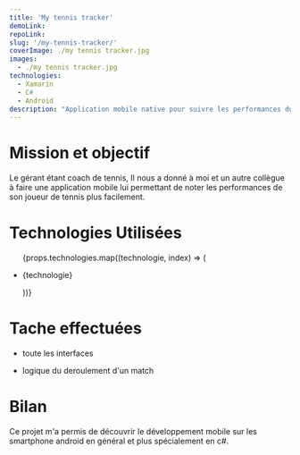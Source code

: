 ```yaml
---
title: 'My tennis tracker'
demoLink:
repoLink:
slug: '/my-tennis-tracker/'
coverImage: ./my tennis tracker.jpg
images:
  - ./my tennis tracker.jpg
technologies:
  - Xamarin
  - C#
  - Android
description: "Application mobile native pour suivre les performances du joueur de tennis pendant un match,statistique(la zone la plus utilisée, le nombre de points perdus par rapport au type de coup, etc.)"
---
```


# Mission et objectif

Le gérant étant coach de tennis, Il nous a donné à moi et un autre collègue à faire une application mobile lui permettant de noter les performances de son joueur de tennis plus facilement.

# Technologies Utilisées

<ul>
  {props.technologies.map((technologie, index) => (
    <li key={index}>
      <p>{technologie}</p>
    </li>
  ))}
</ul>

# Tache effectuées

- toute les interfaces

- logique du deroulement d'un match

# Bilan

Ce projet m'a permis de découvrir le développement mobile sur les smartphone android en général et plus spécialement en c#.
